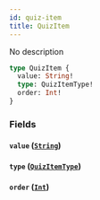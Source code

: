 ```yaml
---
id: quiz-item
title: QuizItem
---
```



No description

```graphql
type QuizItem {
  value: String!
  type: QuizItemType!
  order: Int!
}
```


### Fields

#### `value` ([`String`](../../references/scalars/string))




#### `type` ([`QuizItemType`](../../references/enums/quiz-item-type))




#### `order` ([`Int`](../../references/scalars/int))






